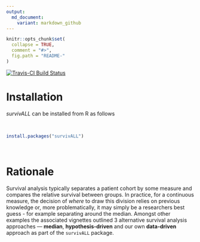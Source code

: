 ```yaml
---
output:
  md_document:
    variant: markdown_github
---
```


<!-- README.md is generated from README.Rmd. Please edit that file -->

```r
knitr::opts_chunk$set(
  collapse = TRUE,
  comment = "#>",
  fig.path = "README-"
)
```

[![Travis-CI Build Status](https://travis-ci.org/pearcedom/srvALL.svg?branch=master)](https://travis-ci.org/pearcedom/srvALL)


# Installation
*survivALL* can be installed from R as follows

&nbsp;

```r
install.packages("survivALL")
```

&nbsp;

# Rationale

Survival analysis typically separates a patient cohort by some measure and compares the relative survival between groups. In practice, for a continuous measure, the decision of *where* to draw this division relies on previous knowledge or, more problematically, it may simply be a researchers best guess - for example separating around the median. Amongst other examples the associated vignettes outlined 3 alternative survival analysis approaches --- **median**, **hypothesis-driven** and our own **data-driven** approach as part of the `survivALL` package.


